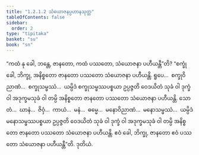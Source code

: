 ```yaml
---
title: "1.2.1.2 သံယောဇနပ္ပဟာနသုတ္တ"
tableOfContents: false
sidebar:
  order: 2
type: "tipitaka"
basket: "su"
book: "sn"
---
```



<DynamicBreadcrumb />

<Division number="54" book="sn" e="ch" v="18" p="287">

<Paragraph number="167" book="sn">
“ကထံ နု ခေါ, ဘန္တေ, ဇာနတော, ကထံ ပဿတော, သံယောဇနာ ပဟီယန္တီ”တိ? “စက္ခုံ ခေါ, ဘိက္ခု, အနိစ္စတော ဇာနတော ပဿတော သံယောဇနာ ပဟီယန္တိ. ရူပေ…  စက္ခုဝိညာဏံ…  စက္ခုသမ္ဖဿံ…  ယမ္ပိဒံ စက္ခုသမ္ဖဿပစ္စယာ ဥပ္ပဇ္ဇတိ ဝေဒယိတံ သုခံ ဝါ ဒုက္ခံ ဝါ အဒုက္ခမသုခံ ဝါ တမ္ပိ အနိစ္စတော ဇာနတော ပဿတော သံယောဇနာ ပဟီယန္တိ. သောတံ…  ဃာနံ…  ဇိဝှံ…  ကာယံ…  မနံ…  ဓမ္မေ…  မနောဝိညာဏံ…  မနောသမ္ဖဿံ…  ယမ္ပိဒံ မနောသမ္ဖဿပစ္စယာ ဥပ္ပဇ္ဇတိ ဝေဒယိတံ သုခံ ဝါ ဒုက္ခံ ဝါ အဒုက္ခမသုခံ ဝါ တမ္ပိ အနိစ္စတော ဇာနတော ပဿတော သံယောဇနာ ပဟီယန္တိ. ဧဝံ ခေါ, ဘိက္ခု, ဇာနတော ဧဝံ ပဿတော သံယောဇနာ ပဟီယန္တီ”တိ.

</Paragraph>
</Division>

<Paragraph number="168" type="center" book="sn">
ဒုတိယံ.
</Paragraph>